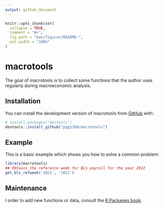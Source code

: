 ```yaml
---
output: github_document
---
```


<!-- README.md is generated from README.Rmd. Please edit that file -->

```r
knitr::opts_chunk$set(
  collapse = TRUE,
  comment = "#>",
  fig.path = "man/figures/README-",
  out.width = "100%"
)
```

# macrotools

<!-- badges: start -->
<!-- badges: end -->

The goal of macrotools is to collect some functions that the author uses regularly during macroeconomic analysis. 

## Installation

You can install the development version of macrotools from [GitHub](https://github.com/) with:

``` r
# install.packages("devtools")
devtools::install_github("pgg1309/macrotools")
```

## Example

This is a basic example which shows you how to solve a common problem:

```r
library(macrotools)
## Obtains the reference week for BLS payroll for the year 2022
get_bls_refweek('2022', '2022')
```

## Maintenance

I order to add new functions or data, consult the [R Packages book](https://r-pkgs.org/index.html).
